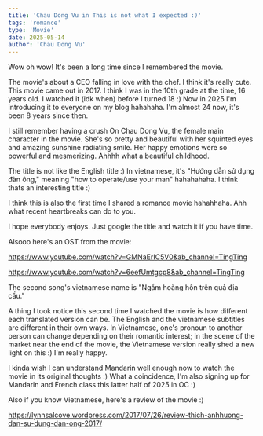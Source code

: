 ```yaml
---
title: 'Chau Dong Vu in This is not what I expected :)'
tags: 'romance'
type: 'Movie'
date: 2025-05-14
author: 'Chau Dong Vu'
---
```


Wow oh wow! It's been a long time since I remembered the movie.

The movie's about a CEO falling in love with the chef. I think it's really cute.
This movie came out in 2017. I think I was in the 10th grade at the time, 16 years old. I watched it (idk when) before I turned
18 :) Now in 2025 I'm introducing it to everyone on my blog hahahaha. I'm almost 24 now, it's been 8 years since then.

I still remember having a crush On Chau Dong Vu, the female main character in the movie. She's so pretty and beautiful with her squinted
eyes and amazing sunshine radiating smile. Her happy emotions were so powerful and mesmerizing. Ahhhh what a beautiful childhood.

The title is not like the English title :)
In vietnamese, it's "Hướng dẫn sử dụng đàn ông," meaning "how to operate/use your man" hahahahaha. I think thats an interesting title :)

I think this is also the first time I shared a romance movie hahahhaha. Ahh what recent heartbreaks can do to you.

I hope everybody enjoys. Just google the title and watch it if you have time.

Alsooo here's an OST from the movie:

https://www.youtube.com/watch?v=GMNaErIC5V0&ab_channel=TingTing

https://www.youtube.com/watch?v=6eefUmtgcp8&ab_channel=TingTing

The second song's vietnamese name is "Ngắm hoàng hôn trên quả địa cầu."

A thing I took notice this second time I watched the movie is how different each translated version can be. The English
and the vietnamese subtitles are different in their own ways. In Vietnamese, one's pronoun to another person can
change depending on their romantic interest; in the scene of the market near the end of the movie, the Vietnamese
version really shed a new light on this :) I'm really happy.

I kinda wish I can understand Mandarin well enough now to watch the movie in its original thoughts :) What a
coincidence, I'm also signing up for Mandarin and French class this latter half of 2025 in OC :)

Also if you know Vietnamese, here's a review of the movie :)

https://lynnsalcove.wordpress.com/2017/07/26/review-thich-anhhuong-dan-su-dung-dan-ong-2017/